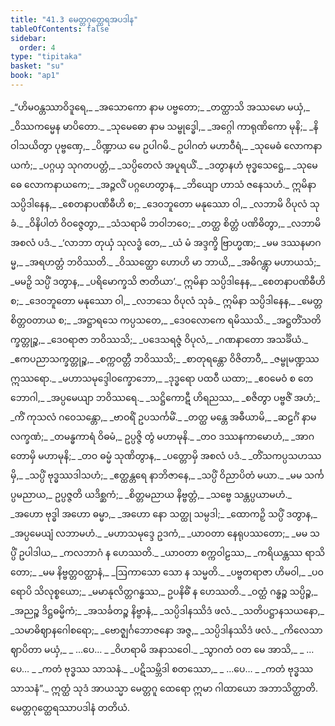 ```yaml
---
title: "41.3 မေတ္တဂုတ္ထေရအပဒါန"
tableOfContents: false
sidebar:
  order: 4
type: "tipitaka"
basket: "su"
book: "ap1"
---
```



<DynamicBreadcrumb />

<Division number="45" book="ap1">

<Paragraph number="4895" type="verses" book="ap1">
_“ဟိမဝန္တဿာဝိဒူရေ,_  
_အသောကော နာမ ပဗ္ဗတော;_  
_တတ္ထာသိ အဿမော မယှံ,_  
_ဝိဿကမ္မေန မာပိတော._  

</Paragraph>

</Division>
<Division number="46" book="ap1">

<Paragraph number="4896" type="verses" book="ap1">
_သုမေဓော နာမ သမ္ဗုဒ္ဓေါ,_  
_အဂ္ဂေါ ကာရုဏိကော မုနိ;_  
_နိဝါသယိတွာ ပုဗ္ဗဏှေ,_  
_ပိဏ္ဍာယ မေ ဥပါဂမိ._  

</Paragraph>

</Division>
<Division number="47" book="ap1">

<Paragraph number="4897" type="verses" book="ap1">
ဥပါဂတံ မဟာဝီရံ,_  
_သုမေဓံ လောကနာယကံ;_  
_ပဂ္ဂယှ သုဂတပတ္တံ,_  
_သပ္ပိတေလံ အပူရယိံ._  

</Paragraph>

</Division>
<Division number="48" book="ap1">

<Paragraph number="4898" type="verses" book="ap1">
_ဒတွာနဟံ ဗုဒ္ဓသေဋ္ဌေ,_  
_သုမေဓေ လောကနာယကေ;_  
_အဉ္ဇလိံ ပဂ္ဂဟေတွာန,_  
_ဘိယျော ဟာသံ ဇနေသဟံ._  

</Paragraph>

</Division>
<Division number="49" book="ap1">

<Paragraph number="4899" type="verses" book="ap1">
ဣမိနာ သပ္ပိဒါနေန,_  
_စေတနာပဏိဓီဟိ စ;_  
_ဒေဝဘူတော မနုဿော ဝါ,_  
_လဘာမိ ဝိပုလံ သုခံ._  

</Paragraph>

</Division>
<Division number="50" book="ap1">

<Paragraph number="4900" type="verses" book="ap1">
_ဝိနိပါတံ ဝိဝဇ္ဇေတွာ,_  
_သံသရာမိ ဘဝါဘဝေ;_  
_တတ္ထ စိတ္တံ ပဏိဓိတွာ,_  
_လဘာမိ အစလံ ပဒံ._  

</Paragraph>

</Division>
<Division number="51" book="ap1">

<Paragraph number="4901" type="verses" book="ap1">
_‘လာဘာ တုယှံ သုလဒ္ဓံ တေ,_  
_ယံ မံ အဒ္ဒက္ခိ ဗြာဟ္မဏ;_  
_မမ ဒဿနမာဂမ္မ,_  
_အရဟတ္တံ ဘဝိဿတိ._  

</Paragraph>

</Division>
<Division number="52" book="ap1">

<Paragraph number="4902" type="verses" book="ap1">
_ဝိဿတ္ထော ဟောဟိ မာ ဘာယိ,_  
_အဓိဂန္တွာ မဟာယသံ;_  
_မမဉှိ သပ္ပိံ ဒတွာန,_  
_ပရိမောက္ခသိ ဇာတိယာ’._  

</Paragraph>

</Division>
<Division number="53" book="ap1">

<Paragraph number="4903" type="verses" book="ap1">
ဣမိနာ သပ္ပိဒါနေန,_  
_စေတနာပဏိဓီဟိ စ;_  
_ဒေဝဘူတော မနုဿော ဝါ,_  
_လဘသေ ဝိပုလံ သုခံ._  

</Paragraph>

</Division>
<Division number="54" book="ap1">

<Paragraph number="4904" type="verses" book="ap1">
ဣမိနာ သပ္ပိဒါနေန,_  
_မေတ္တစိတ္တဝတာယ စ;_  
_အဋ္ဌာရသေ ကပ္ပသတေ,_  
_ဒေဝလောကေ ရမိဿသိ._  

</Paragraph>

</Division>
<Division number="55" book="ap1">

<Paragraph number="4905" type="verses" book="ap1">
_အဋ္ဌတိံသတိက္ခတ္တုဉ္စ,_  
_ဒေဝရာဇာ ဘဝိဿသိ;_  
_ပဒေသရဇ္ဇံ ဝိပုလံ,_  
_ဂဏနာတော အသင်္ခိယံ._  

</Paragraph>

</Division>
<Division number="56" book="ap1">

<Paragraph number="4906" type="verses" book="ap1">
_ဧကပညာသက္ခတ္တုဉ္စ,_  
_စက္ကဝတ္တီ ဘဝိဿသိ;_  
_စာတုရန္တော ဝိဇိတာဝီ,_  
_ဇမ္ဗုမဏ္ဍဿ ဣဿရော._  

</Paragraph>

</Division>
<Division number="57" book="ap1">

<Paragraph number="4907" type="verses" book="ap1">
_မဟာသမုဒ္ဒေါဝက္ခောဘော,_  
_ဒုဒ္ဓရော ပထဝီ ယထာ;_  
_ဧဝမေဝံ စ တေ ဘောဂါ,_  
_အပ္ပမေယျာ ဘဝိဿရေ._  

</Paragraph>

</Division>
<Division number="58" book="ap1">

<Paragraph number="4908" type="verses" book="ap1">
_သဋ္ဌိကောဋီ ဟိရညဿ,_  
_စဇိတွာ ပဗ္ဗဇိံ အဟံ;_  
_ကိံ ကုသလံ ဂဝေသန္တော,_  
_ဗာဝရိံ ဥပသင်္ကမိံ._  

</Paragraph>

</Division>
<Division number="59" book="ap1">

<Paragraph number="4909" type="verses" book="ap1">
_တတ္ထ မန္တေ အဓီယာမိ,_  
_ဆဠင်္ဂံ နာမ လက္ခဏံ;_  
_တမန္ဓကာရံ ဝိဓမံ,_  
ဥပ္ပဇ္ဇိ တွံ မဟာမုနိ._  

</Paragraph>

</Division>
<Division number="60" book="ap1">

<Paragraph number="4910" type="verses" book="ap1">
_တဝ ဒဿနကာမောဟံ,_  
_အာဂတောမှိ မဟာမုနိ;_  
_တဝ ဓမ္မံ သုဏိတွာန,_  
_ပတ္တောမှိ အစလံ ပဒံ._  

</Paragraph>

</Division>
<Division number="61" book="ap1">

<Paragraph number="4911" type="verses" book="ap1">
_တိံသကပ္ပသဟဿမှိ,_  
_သပ္ပိံ ဗုဒ္ဓဿဒါသဟံ;_  
_ဧတ္ထန္တရေ နာဘိဇာနေ,_  
_သပ္ပိံ ဝိညာပိတံ မယာ._  

</Paragraph>

</Division>
<Division number="62" book="ap1">

<Paragraph number="4912" type="verses" book="ap1">
_မမ သင်္ကပ္ပမညာယ,_  
ဥပ္ပဇ္ဇတိ ယဒိစ္ဆကံ;_  
_စိတ္တမညာယ နိဗ္ဗတ္တံ,_  
_သဗ္ဗေ သန္တပ္ပယာမဟံ._  

</Paragraph>

</Division>
<Division number="63" book="ap1">

<Paragraph number="4913" type="verses" book="ap1">
_အဟော ဗုဒ္ဓါ အဟော ဓမ္မာ,_  
_အဟော နော သတ္ထု သမ္ပဒါ;_  
_ထောကဉှိ သပ္ပိံ ဒတွာန,_  
_အပ္ပမေယျံ လဘာမဟံ._  

</Paragraph>

</Division>
<Division number="64" book="ap1">

<Paragraph number="4914" type="verses" book="ap1">
_မဟာသမုဒ္ဒေ ဥဒကံ,_  
_ယာဝတာ နေရုပဿတော;_  
_မမ သပ္ပိံ ဥပါဒါယ,_  
_ကလဘာဂံ န ဟေဿတိ._  

</Paragraph>

</Division>
<Division number="65" book="ap1">

<Paragraph number="4915" type="verses" book="ap1">
_ယာဝတာ စက္ကဝါဠဿ,_  
_ကရိယန္တဿ ရာသိတော;_  
_မမ နိဗ္ဗတ္တဝတ္ထာနံ,_  
_ဩကာသော သော န သမ္မတိ._  

</Paragraph>

</Division>
<Division number="66" book="ap1">

<Paragraph number="4916" type="verses" book="ap1">
_ပဗ္ဗတရာဇာ ဟိမဝါ,_  
_ပဝရောပိ သိလုစ္စယော;_  
_မမာနုလိတ္တဂန္ဓဿ,_  
ဥပနိဓိံ န ဟေဿတိ._  

</Paragraph>

</Division>
<Division number="67" book="ap1">

<Paragraph number="4917" type="verses" book="ap1">
_ဝတ္ထံ ဂန္ဓဉ္စ သပ္ပိဉ္စ,_  
_အညဉ္စ ဒိဋ္ဌဓမ္မိကံ;_  
_အသင်္ခတဉ္စ နိဗ္ဗာနံ,_  
_သပ္ပိဒါနဿိဒံ ဖလံ._  

</Paragraph>

</Division>
<Division number="68" book="ap1">

<Paragraph number="4918" type="verses" book="ap1">
_သတိပဋ္ဌာနသယနော,_  
_သမာဓိဈာနဂေါစရော;_  
_ဗောဇ္ဈင်္ဂဘောဇနော အဇ္ဇ,_  
_သပ္ပိဒါနဿိဒံ ဖလံ._  

</Paragraph>

</Division>
<Division number="69" book="ap1">

<Paragraph number="4919" type="verses" book="ap1">
_ကိလေသာ ဈာပိတာ မယှံ,_  
_ …ပေ… _  
_ဝိဟရာမိ အနာသဝေါ._  

</Paragraph>

</Division>
<Division number="70" book="ap1">

<Paragraph number="4920" type="verses" book="ap1">
_သွာဂတံ ဝတ မေ အာသိ,_  
_ …ပေ… _  
_ကတံ ဗုဒ္ဓဿ သာသနံ._  

</Paragraph>

</Division>
<Division number="71" book="ap1">

<Paragraph number="4921" type="verses" book="ap1">
_ပဋိသမ္ဘိဒါ စတဿော,_  
_ …ပေ… _  
_ကတံ ဗုဒ္ဓဿ သာသနံ”._  

</Paragraph>

<Paragraph number="4922" book="ap1">
ဣတ္ထံ သုဒံ အာယသ္မာ မေတ္တဂူ ထေရော ဣမာ ဂါထာယော အဘာသိတ္ထာတိ.

</Paragraph>
</Division>

<Paragraph number="4923" type="center" book="ap1">
မေတ္တဂုတ္ထေရဿာပဒါနံ တတိယံ.
</Paragraph>